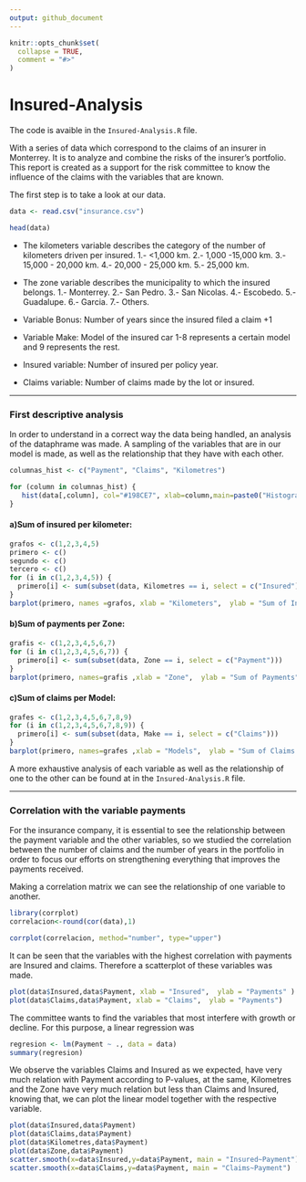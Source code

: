```yaml
---
output: github_document
---
```


<!-- README.md is generated from README.Rmd. Please edit that file -->

```r
knitr::opts_chunk$set(
  collapse = TRUE,
  comment = "#>"
)
```

# Insured-Analysis



The code is avaible in the `Insured-Analysis.R` file. 

With a series of data which correspond to the claims of an insurer in Monterrey. It is to analyze and combine the risks of the insurer's portfolio. This report is created as a support for the risk committee to know the influence of the claims with the variables that are known.

The first step is to take a look at our data.


```r

data <- read.csv("insurance.csv")


```

```r
head(data)
```

* The kilometers variable describes the category of the number of kilometers driven per insured. 
1.- <1,000 km. 
2.- 1,000 -15,000 km. 
3.- 15,000 - 20,000 km. 
4.- 20,000 - 25,000 km. 
5.- 25,000 km. 

* The zone variable describes the municipality to which the insured belongs. 
1.- Monterrey. 
2.- San Pedro. 
3.- San Nicolas. 
4.- Escobedo. 
5.- Guadalupe.
6.- Garcia. 
7.- Others. 

* Variable Bonus: Number of years since the insured filed a claim +1

* Variable Make: Model of the insured car 1-8 represents a certain model and 9 represents the rest. 

* Insured variable: Number of insured per policy year.

* Claims variable: Number of claims made by the lot or insured.

***

### First descriptive analysis 

In order to understand in a correct way the data being handled, an analysis of the dataphrame was made. A sampling of the variables that are in our model is made, as well as the relationship that they have with each other. 


```r
columnas_hist <- c("Payment", "Claims", "Kilometres")

for (column in columnas_hist) {
   hist(data[,column], col="#198CE7", xlab=column,main=paste0("Histogram of ",column))
}
```

#### a)Sum of insured per kilometer:

```r
grafos <- c(1,2,3,4,5)
primero <- c()
segundo <- c()
tercero <- c()
for (i in c(1,2,3,4,5)) {
  primero[i] <- sum(subset(data, Kilometres == i, select = c("Insured")))  
}
barplot(primero, names =grafos, xlab = "Kilometers",  ylab = "Sum of Insured", col = c("blue","red","green","yellow","black"))
```

#### b)Sum of payments per Zone: 

```r
grafis <- c(1,2,3,4,5,6,7)
for (i in c(1,2,3,4,5,6,7)) {
  primero[i] <- sum(subset(data, Zone == i, select = c("Payment")))  
}
barplot(primero, names=grafis ,xlab = "Zone",  ylab = "Sum of Payments", col = c("blue","red","green","yellow","black"))
```

#### c)Sum of claims per Model:
```r

grafes <- c(1,2,3,4,5,6,7,8,9)
for (i in c(1,2,3,4,5,6,7,8,9)) {
  primero[i] <- sum(subset(data, Make == i, select = c("Claims")))  
}
barplot(primero, names=grafes ,xlab = "Models",  ylab = "Sum of Claims ", col = c("blue","red","green","yellow","black"))
```

A more exhaustive analysis of each variable as well as the relationship of one to the other can be found at in the `Insured-Analysis.R` file. 

***

### Correlation with the variable payments

For the insurance company, it is essential to see the relationship between the payment variable and the other variables, so we studied the correlation between the number of claims and the number of years in the portfolio in order to focus our efforts on strengthening everything that improves the payments received.

Making a correlation matrix we can see the relationship of one variable to another.

```r
library(corrplot)
correlacion<-round(cor(data),1)

```

```r
corrplot(correlacion, method="number", type="upper")
```

It can be seen that the variables with the highest correlation with payments are Insured and claims. Therefore a scatterplot of these variables was made. 


```r
plot(data$Insured,data$Payment, xlab = "Insured",  ylab = "Payments" )
plot(data$Claims,data$Payment, xlab = "Claims",  ylab = "Payments")

```


The committee wants to find the variables that most interfere with growth or decline. For this purpose, a linear regression was

```r
regresion <- lm(Payment ~ ., data = data)
summary(regresion)
```

We observe the variables Claims and Insured as we expected, have very much relation with Payment according to P-values, at the same, Kilometres and the Zone have very much relation but less than Claims and Insured, knowing that, we can plot the linear model together with the respective variable.

```r
plot(data$Insured,data$Payment)
plot(data$Claims,data$Payment)
plot(data$Kilometres,data$Payment)
plot(data$Zone,data$Payment)
scatter.smooth(x=data$Insured,y=data$Payment, main = "Insured~Payment")
scatter.smooth(x=data$Claims,y=data$Payment, main = "Claims~Payment")

```